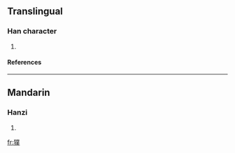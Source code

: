 ==Translingual==
===Han character===
{{Han char|rn=94|rad=犬|as=12|sn=15|four=4223<sub>4</sub>|canj=大竹廿金人 (KHTCO)}}
# {{defn|Han|sort=犬12}}
====References====
{{Han ref|kx=0718.160|dkj=20679|dj=1129.280|hdz=21368.050|uh=735B|ud=29531|bh=E67B|bd=59003}}

----
==Mandarin==
===Hanzi===
{{cmn-hanzi|pin=[[pú]] ([[pu2]])|wg=p'u<sup>2</sup>}}
# {{defn|Mandarin}}

[[fr:獛]]